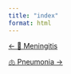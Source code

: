 ```yaml
---
title: "index"
format: html
---
```


::::: {.d-flex .justify-content-between .border-top .pt-4 .mt-4}
<div>

[← 🧠 Meningitis](../meningitis/index.qmd){.btn .btn-outline-primary}

</div>

<div>

[🫁 Pneumonia →](../pneumonia/index.qmd){.btn .btn-outline-primary}

</div>
:::::
